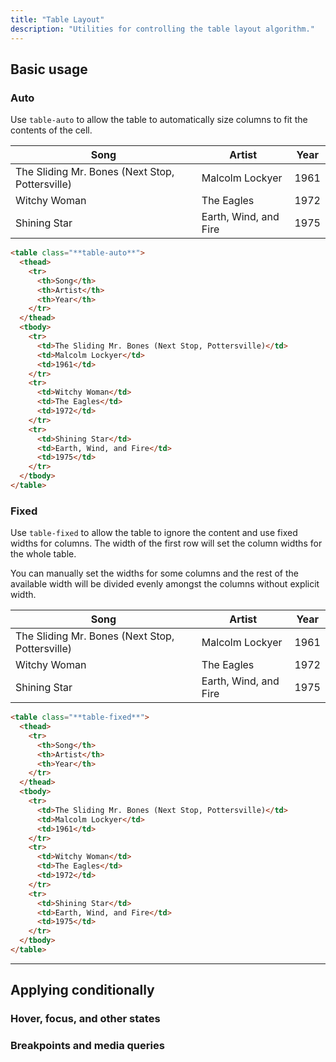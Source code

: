 ```yaml
---
title: "Table Layout"
description: "Utilities for controlling the table layout algorithm."
---
```




## Basic usage

### Auto

Use `table-auto` to allow the table to automatically size columns to fit the contents of the cell.

<Example p="none">
  <div class="shadow-sm overflow-hidden my-8">
    <table class="border-collapse table-auto w-full text-sm">
      <thead>
        <tr>
          <th class="border-b font-medium p-4 pl-8 pt-0 pb-3 text-gray-400 text-left">Song</th>
          <th class="border-b font-medium p-4 pt-0 pb-3 text-gray-400 text-left">Artist</th>
          <th class="border-b font-medium p-4 pr-8 pt-0 pb-3 text-gray-400 text-left">Year</th>
        </tr>
      </thead>
      <tbody class="bg-white">
        <tr>
          <td class="border-b border-gray-100 p-4 pl-8 text-gray-500">The Sliding Mr. Bones (Next Stop, Pottersville)</td>
          <td class="border-b border-gray-100 p-4 text-gray-500">Malcolm Lockyer</td>
          <td class="border-b border-gray-100 p-4 pr-8 text-gray-500">1961</td>
        </tr>
        <tr>
          <td class="border-b border-gray-100 p-4 pl-8 text-gray-500">Witchy Woman</td>
          <td class="border-b border-gray-100 p-4 text-gray-500">The Eagles</td>
          <td class="border-b border-gray-100 p-4 pr-8 text-gray-500">1972</td>
        </tr>
        <tr>
          <td class="border-b border-gray-200 p-4 pl-8 text-gray-500">Shining Star</td>
          <td class="border-b border-gray-200 p-4 text-gray-500">Earth, Wind, and Fire</td>
          <td class="border-b border-gray-200 p-4 pr-8 text-gray-500">1975</td>
        </tr>
      </tbody>
    </table>
  </div>
</Example>

```html
<table class="**table-auto**">
  <thead>
    <tr>
      <th>Song</th>
      <th>Artist</th>
      <th>Year</th>
    </tr>
  </thead>
  <tbody>
    <tr>
      <td>The Sliding Mr. Bones (Next Stop, Pottersville)</td>
      <td>Malcolm Lockyer</td>
      <td>1961</td>
    </tr>
    <tr>
      <td>Witchy Woman</td>
      <td>The Eagles</td>
      <td>1972</td>
    </tr>
    <tr>
      <td>Shining Star</td>
      <td>Earth, Wind, and Fire</td>
      <td>1975</td>
    </tr>
  </tbody>
</table>
```

### Fixed

Use `table-fixed` to allow the table to ignore the content and use fixed widths for columns. The width of the first row will set the column widths for the whole table.

You can manually set the widths for some columns and the rest of the available width will be divided evenly amongst the columns without explicit width.

<Example p="none">
  <div class="shadow-sm overflow-hidden my-8">
    <table class="border-collapse table-fixed w-full text-sm">
      <thead>
        <tr>
          <th class="border-b font-medium p-4 pl-8 pt-0 pb-3 text-gray-400 text-left">Song</th>
          <th class="border-b font-medium p-4 pt-0 pb-3 text-gray-400 text-left">Artist</th>
          <th class="border-b font-medium p-4 pr-8 pt-0 pb-3 text-gray-400 text-left">Year</th>
        </tr>
      </thead>
      <tbody class="bg-white">
        <tr>
          <td class="border-b border-gray-100 p-4 pl-8 text-gray-500">The Sliding Mr. Bones (Next Stop, Pottersville)</td>
          <td class="border-b border-gray-100 p-4 text-gray-500">Malcolm Lockyer</td>
          <td class="border-b border-gray-100 p-4 pr-8 text-gray-500">1961</td>
        </tr>
        <tr>
          <td class="border-b border-gray-100 p-4 pl-8 text-gray-500">Witchy Woman</td>
          <td class="border-b border-gray-100 p-4 text-gray-500">The Eagles</td>
          <td class="border-b border-gray-100 p-4 pr-8 text-gray-500">1972</td>
        </tr>
        <tr>
          <td class="border-b border-gray-200 p-4 pl-8 text-gray-500">Shining Star</td>
          <td class="border-b border-gray-200 p-4 text-gray-500">Earth, Wind, and Fire</td>
          <td class="border-b border-gray-200 p-4 pr-8 text-gray-500">1975</td>
        </tr>
      </tbody>
    </table>
  </div>
</Example>

```html
<table class="**table-fixed**">
  <thead>
    <tr>
      <th>Song</th>
      <th>Artist</th>
      <th>Year</th>
    </tr>
  </thead>
  <tbody>
    <tr>
      <td>The Sliding Mr. Bones (Next Stop, Pottersville)</td>
      <td>Malcolm Lockyer</td>
      <td>1961</td>
    </tr>
    <tr>
      <td>Witchy Woman</td>
      <td>The Eagles</td>
      <td>1972</td>
    </tr>
    <tr>
      <td>Shining Star</td>
      <td>Earth, Wind, and Fire</td>
      <td>1975</td>
    </tr>
  </tbody>
</table>
```

---

## <Heading ignore>Applying conditionally</Heading>

### <Heading ignore>Hover, focus, and other states</Heading>

<HoverFocusAndOtherStates element="table" featuredClass="table-fixed" />

### <Heading ignore>Breakpoints and media queries</Heading>

<BreakpointsAndMediaQueries element="table" featuredClass="table-fixed" />
